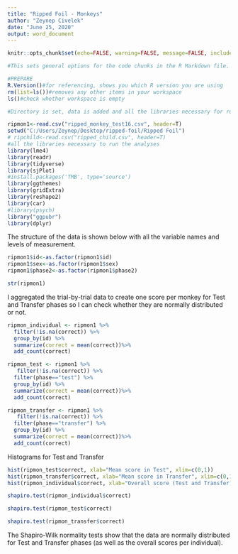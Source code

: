 ```yaml
---
title: "Ripped Foil - Monkeys"
author: "Zeynep Civelek"
date: "June 25, 2020"
output: word_document
---
```

```r
knitr::opts_chunk$set(echo=FALSE, warning=FALSE, message=FALSE, include=TRUE)

#This sets general options for the code chunks in the R Markdown file. The echo, warning, and message = FALSE hide the code chunks, warning messages, and other messages, where the ‘include=true’ will make all figures appear in the text. You can set some of these variables to TRUE, and hit Knit to see what they change. 
```

```r
#PREPARE
R.Version()#for referencing, shows you which R version you are using
rm(list=ls())#removes any other items in your workspace
ls()#check whether workspace is empty
```

```r
#Directory is set, data is added and all the libraries necessary for running the analyses are loaded.

ripmon1<-read.csv("ripped_monkey_test16.csv", header=T)
setwd("C:/Users/Zeynep/Desktop/ripped-foil/Ripped Foil")
# ripchild<-read.csv("ripped_child.csv", header=T)
#all the libraries necessary to run the analyses
library(lme4)
library(readr)
library(tidyverse)
library(sjPlot)
#install.packages('TMB', type='source')
library(ggthemes)
library(gridExtra)
library(reshape2)
library(car)
#library(psych)
library("ggpubr")
library(dplyr)

```

The structure of the data is shown below with all the variable names and levels of measurement.

```r
ripmon1$id<-as.factor(ripmon1$id)
ripmon1$sex<-as.factor(ripmon1$sex)
ripmon1$phase2<-as.factor(ripmon1$phase2)

str(ripmon1)

```

I aggregated the trial-by-trial data to create one score per monkey for Test and Transfer phases so I can check whether they are normally distributed or not.

```r
ripmon_individual <- ripmon1 %>%
  filter(!is.na(correct)) %>%
  group_by(id) %>% 
  summarize(correct = mean(correct))%>%
  add_count(correct)

ripmon_test <- ripmon1 %>%
   filter(!is.na(correct)) %>%
  filter(phase=="test") %>%
  group_by(id) %>% 
  summarize(correct = mean(correct))%>%
  add_count(correct)

ripmon_transfer <- ripmon1 %>%
   filter(!is.na(correct)) %>%
  filter(phase=="transfer") %>%
  group_by(id) %>% 
  summarize(correct = mean(correct))%>%
  add_count(correct)

```

Histograms for Test and Transfer

```r
hist(ripmon_test$correct, xlab="Mean score in Test", xlim=c(0,1))
hist(ripmon_transfer$correct, xlab="Mean score in Transfer", xlim=c(0,1))
hist(ripmon_individual$correct, xlab="Overall score (Test and Transfer)", xlim=c(0,1))
```

```r

shapiro.test(ripmon_individual$correct)

shapiro.test(ripmon_test$correct)

shapiro.test(ripmon_transfer$correct)
```
The Shapiro-Wilk normality tests show that the data are normally distributed for Test and Transfer phases (as well as the overall scores per individual).





